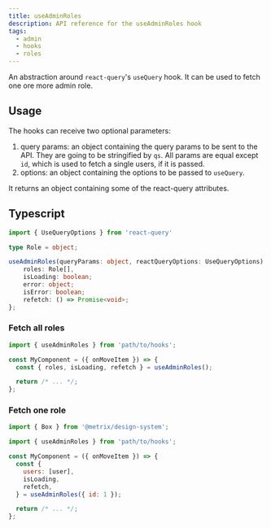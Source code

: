 ```yaml
---
title: useAdminRoles
description: API reference for the useAdminRoles hook
tags:
  - admin
  - hooks
  - roles
---
```


An abstraction around `react-query`'s `useQuery` hook. It can be used to fetch one ore more admin role.

## Usage

The hooks can receive two optional parameters:

1. query params: an object containing the query params to be sent to the API. They are going to be
   stringified by `qs`. All params are equal except `id`, which is used to fetch a single users, if
   it is passed.
2. options: an object containing the options to be passed to `useQuery`.

It returns an object containing some of the react-query attributes.

## Typescript

```ts
import { UseQueryOptions } from 'react-query'

type Role = object;

useAdminRoles(queryParams: object, reactQueryOptions: UseQueryOptions): {
    roles: Role[],
    isLoading: boolean;
    error: object;
    isError: boolean;
    refetch: () => Promise<void>;
};
```

### Fetch all roles

```jsx
import { useAdminRoles } from 'path/to/hooks';

const MyComponent = ({ onMoveItem }) => {
  const { roles, isLoading, refetch } = useAdminRoles();

  return /* ... */;
};
```

### Fetch one role

```jsx
import { Box } from '@metrix/design-system';

import { useAdminRoles } from 'path/to/hooks';

const MyComponent = ({ onMoveItem }) => {
  const {
    users: [user],
    isLoading,
    refetch,
  } = useAdminRoles({ id: 1 });

  return /* ... */;
};
```
